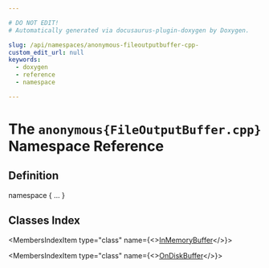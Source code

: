 ```yaml
---

# DO NOT EDIT!
# Automatically generated via docusaurus-plugin-doxygen by Doxygen.

slug: /api/namespaces/anonymous-fileoutputbuffer-cpp-
custom_edit_url: null
keywords:
  - doxygen
  - reference
  - namespace

---
```





# The `anonymous{FileOutputBuffer.cpp}` Namespace Reference

<DoxygenPage pluginConfig={pluginConfig}>



## Definition

<CodeBlock>namespace &#123; ... &#125;</CodeBlock>

## Classes Index

<MembersIndex>

<MembersIndexItem
  type="class"
  name={<><a href="/docs/api/classes/anonymous-namespace-fileoutputbuffer-cpp-/inmemorybuffer">InMemoryBuffer</a></>}>
</MembersIndexItem>

<MembersIndexItem
  type="class"
  name={<><a href="/docs/api/classes/anonymous-namespace-fileoutputbuffer-cpp-/ondiskbuffer">OnDiskBuffer</a></>}>
</MembersIndexItem>

</MembersIndex>


</DoxygenPage>
